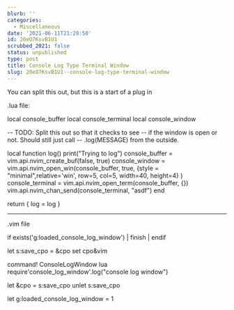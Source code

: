 ```yaml
---
blurb: ''
categories:
  - Miscellaneous
date: '2021-06-11T21:28:50'
id: 20eO7KsvB1U1
scrubbed_2021: false
status: unpublished
type: post
title: Console Log Type Terminal Window
slug: 20eO7KsvB1U1--console-log-type-terminal-window
---
```


You can split this out, but this is a start of a plug in



.lua file:

local console_buffer
local console_terminal
local console_window


-- TODO: Split this out so that it checks to see
-- if the window is open or not. Should still just call
-- .log(MESSAGE) from the outside.


local function log()
    print("Trying to log")
    console_buffer = vim.api.nvim_create_buf(false, true)
    console_window = vim.api.nvim_open_win(console_buffer, true,
        {style = "minimal",relative='win', row=5, col=5, width=40, height=4}
    )
    console_terminal = vim.api.nvim_open_term(console_buffer, {})
    vim.api.nvim_chan_send(console_terminal, "asdf")
end

return {
   log = log
}


---

.vim file 

if exists('g:loaded_console_log_window') | finish | endif

let s:save_cpo = &cpo
set cpo&vim

command! ConsoleLogWindow lua require'console_log_window'.log("console log window")

let &cpo = s:save_cpo
unlet s:save_cpo

let g:loaded_console_log_window = 1
